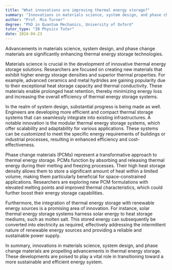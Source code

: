 ```yaml
---
title: "What innovations are improving thermal energy storage?"
summary: "Innovations in materials science, system design, and phase change materials are improving thermal energy storage."
author: "Prof. Mia Turner"
degree: "PhD in Quantum Mechanics, University of Oxford"
tutor_type: "IB Physics Tutor"
date: 2024-04-23
---
```


Advancements in materials science, system design, and phase change materials are significantly enhancing thermal energy storage technologies.

Materials science is crucial in the development of innovative thermal energy storage solutions. Researchers are focused on creating new materials that exhibit higher energy storage densities and superior thermal properties. For example, advanced ceramics and metal hydrides are gaining popularity due to their exceptional heat storage capacity and thermal conductivity. These materials enable prolonged heat retention, thereby minimizing energy loss and increasing the overall efficiency of thermal energy storage systems.

In the realm of system design, substantial progress is being made as well. Engineers are developing more efficient and compact thermal storage systems that can seamlessly integrate into existing infrastructures. A notable innovation is the modular thermal energy storage systems, which offer scalability and adaptability for various applications. These systems can be customized to meet the specific energy requirements of buildings or industrial processes, resulting in enhanced efficiency and cost-effectiveness.

Phase change materials (PCMs) represent a transformative approach to thermal energy storage. PCMs function by absorbing and releasing thermal energy during their melting and freezing processes. Their high heat storage density allows them to store a significant amount of heat within a limited volume, making them particularly beneficial for space-constrained applications. Researchers are exploring new PCM formulations with elevated melting points and improved thermal characteristics, which could further boost their energy storage capabilities.

Furthermore, the integration of thermal energy storage with renewable energy sources is a promising area of innovation. For instance, solar thermal energy storage systems harness solar energy to heat storage mediums, such as molten salt. This stored energy can subsequently be converted into electricity as required, effectively addressing the intermittent nature of renewable energy sources and providing a reliable and sustainable power supply.

In summary, innovations in materials science, system design, and phase change materials are propelling advancements in thermal energy storage. These developments are poised to play a vital role in transitioning toward a more sustainable and efficient energy system.
    
